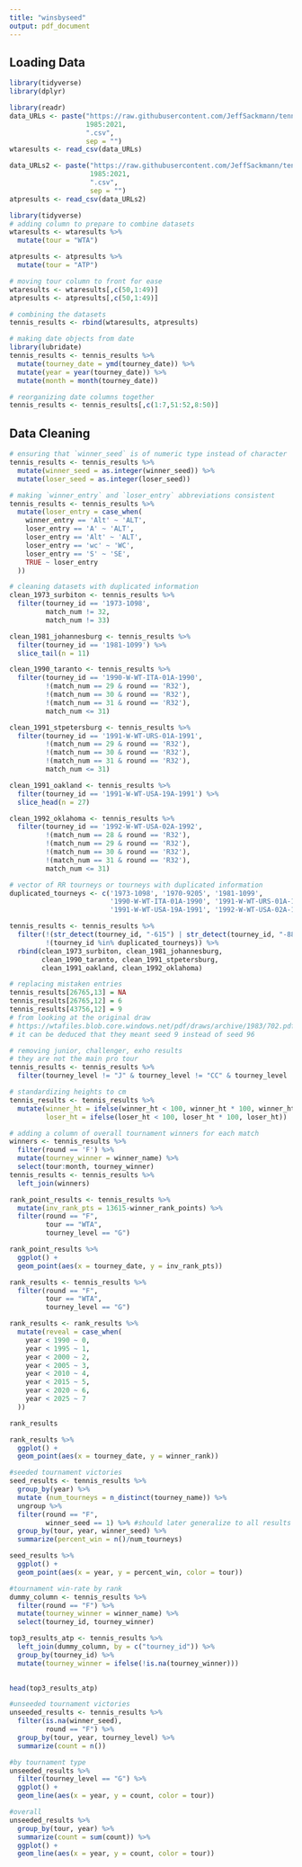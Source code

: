 ```yaml
---
title: "winsbyseed"
output: pdf_document
---
```


## Loading Data
```r
library(tidyverse)
library(dplyr)
```

```r
library(readr)
data_URLs <- paste("https://raw.githubusercontent.com/JeffSackmann/tennis_wta/master/wta_matches_",
                   1985:2021,
                   ".csv", 
                   sep = "")
wtaresults <- read_csv(data_URLs) 
```

```r
data_URLs2 <- paste("https://raw.githubusercontent.com/JeffSackmann/tennis_atp/master/atp_matches_",
                    1985:2021,
                    ".csv", 
                    sep = "")
atpresults <- read_csv(data_URLs2)
```

```r
library(tidyverse)
# adding column to prepare to combine datasets
wtaresults <- wtaresults %>%
  mutate(tour = "WTA") 

atpresults <- atpresults %>%
  mutate(tour = "ATP")

# moving tour column to front for ease
wtaresults <- wtaresults[,c(50,1:49)]
atpresults <- atpresults[,c(50,1:49)]

# combining the datasets
tennis_results <- rbind(wtaresults, atpresults)

# making date objects from date
library(lubridate)
tennis_results <- tennis_results %>%
  mutate(tourney_date = ymd(tourney_date)) %>%
  mutate(year = year(tourney_date)) %>%
  mutate(month = month(tourney_date))

# reorganizing date columns together
tennis_results <- tennis_results[,c(1:7,51:52,8:50)]
```

\newpage

## Data Cleaning

```r
# ensuring that `winner_seed` is of numeric type instead of character
tennis_results <- tennis_results %>% 
  mutate(winner_seed = as.integer(winner_seed)) %>%
  mutate(loser_seed = as.integer(loser_seed))

# making `winner_entry` and `loser_entry` abbreviations consistent
tennis_results <- tennis_results %>% 
  mutate(loser_entry = case_when(
    winner_entry == 'Alt' ~ 'ALT',
    loser_entry == 'A' ~ 'ALT',
    loser_entry == 'Alt' ~ 'ALT',
    loser_entry == 'wc' ~ 'WC',
    loser_entry == 'S' ~ 'SE',
    TRUE ~ loser_entry
  ))

# cleaning datasets with duplicated information
clean_1973_surbiton <- tennis_results %>%
  filter(tourney_id == '1973-1098',
         match_num != 32,
         match_num != 33)

clean_1981_johannesburg <- tennis_results %>% 
  filter(tourney_id == '1981-1099') %>%
  slice_tail(n = 11)

clean_1990_taranto <- tennis_results %>% 
  filter(tourney_id == '1990-W-WT-ITA-01A-1990',
         !(match_num == 29 & round == 'R32'),
         !(match_num == 30 & round == 'R32'),
         !(match_num == 31 & round == 'R32'),
         match_num <= 31)

clean_1991_stpetersburg <- tennis_results %>% 
  filter(tourney_id == '1991-W-WT-URS-01A-1991',
         !(match_num == 29 & round == 'R32'),
         !(match_num == 30 & round == 'R32'),
         !(match_num == 31 & round == 'R32'),
         match_num <= 31)

clean_1991_oakland <- tennis_results %>% 
  filter(tourney_id == '1991-W-WT-USA-19A-1991') %>%
  slice_head(n = 27)

clean_1992_oklahoma <- tennis_results %>% 
  filter(tourney_id == '1992-W-WT-USA-02A-1992',
         !(match_num == 28 & round == 'R32'),
         !(match_num == 29 & round == 'R32'),
         !(match_num == 30 & round == 'R32'),
         !(match_num == 31 & round == 'R32'),
         match_num <= 31)

# vector of RR tourneys or tourneys with duplicated information
duplicated_tourneys <- c('1973-1098', '1970-9205', '1981-1099',
                         '1990-W-WT-ITA-01A-1990', '1991-W-WT-URS-01A-1991', 
                         '1991-W-WT-USA-19A-1991', '1992-W-WT-USA-02A-1992')

tennis_results <- tennis_results %>% 
  filter(!(str_detect(tourney_id, "-615") | str_detect(tourney_id, "-8888")), 
         !(tourney_id %in% duplicated_tourneys)) %>%
  rbind(clean_1973_surbiton, clean_1981_johannesburg, 
        clean_1990_taranto, clean_1991_stpetersburg, 
        clean_1991_oakland, clean_1992_oklahoma)

# replacing mistaken entries
tennis_results[26765,13] = NA
tennis_results[26765,12] = 6
tennis_results[43756,12] = 9
# from looking at the original draw
# https://wtafiles.blob.core.windows.net/pdf/draws/archive/1983/702.pdf
# it can be deduced that they meant seed 9 instead of seed 96

# removing junior, challenger, exho results
# they are not the main pro tour
tennis_results <- tennis_results %>%
  filter(tourney_level != "J" & tourney_level != "CC" & tourney_level != "E")

# standardizing heights to cm
tennis_results <- tennis_results %>%
  mutate(winner_ht = ifelse(winner_ht < 100, winner_ht * 100, winner_ht),
         loser_ht = ifelse(loser_ht < 100, loser_ht * 100, loser_ht))

# adding a column of overall tournament winners for each match
winners <- tennis_results %>%
  filter(round == 'F') %>%
  mutate(tourney_winner = winner_name) %>%
  select(tour:month, tourney_winner)
tennis_results <- tennis_results %>%
  left_join(winners)
```



\newpage

```r
rank_point_results <- tennis_results %>%
  mutate(inv_rank_pts = 13615-winner_rank_points) %>%
  filter(round == "F",
         tour == "WTA",
         tourney_level == "G")

rank_point_results %>%
  ggplot() +
  geom_point(aes(x = tourney_date, y = inv_rank_pts))
```

```r
rank_results <- tennis_results %>%
  filter(round == "F",
         tour == "WTA",
         tourney_level == "G")

rank_results <- rank_results %>%
  mutate(reveal = case_when(
    year < 1990 ~ 0,
    year < 1995 ~ 1,
    year < 2000 ~ 2,
    year < 2005 ~ 3,
    year < 2010 ~ 4,
    year < 2015 ~ 5,
    year < 2020 ~ 6,
    year < 2025 ~ 7
  ))

rank_results

rank_results %>%
  ggplot() +
  geom_point(aes(x = tourney_date, y = winner_rank))
```

```r
#seeded tournament victories
seed_results <- tennis_results %>%
  group_by(year) %>%
  mutate (num_tourneys = n_distinct(tourney_name)) %>%
  ungroup %>%
  filter(round == "F",
         winner_seed == 1) %>% #should later generalize to all results by imputing n/a seed
  group_by(tour, year, winner_seed) %>%
  summarize(percent_win = n()/num_tourneys)

seed_results %>%
  ggplot() +
  geom_point(aes(x = year, y = percent_win, color = tour))
```
```r
#tournament win-rate by rank
dummy_column <- tennis_results %>%
  filter(round == "F") %>%
  mutate(tourney_winner = winner_name) %>%
  select(tourney_id, tourney_winner)

top3_results_atp <- tennis_results %>%
  left_join(dummy_column, by = c("tourney_id")) %>%
  group_by(tourney_id) %>%
  mutate(tourney_winner = ifelse(!is.na(tourney_winner)))
  

head(top3_results_atp)
```

```r
#unseeded tournament victories
unseeded_results <- tennis_results %>%
  filter(is.na(winner_seed), 
         round == "F") %>%
  group_by(tour, year, tourney_level) %>%
  summarize(count = n())

#by tournament type
unseeded_results %>% 
  filter(tourney_level == "G") %>%
  ggplot() +
  geom_line(aes(x = year, y = count, color = tour))

#overall
unseeded_results %>%
  group_by(tour, year) %>%
  summarize(count = sum(count)) %>%
  ggplot() +
  geom_line(aes(x = year, y = count, color = tour))
```